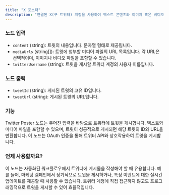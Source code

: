 ```yaml
---
title: "X 포스터"
description: "연결된 X(구 트위터) 계정을 사용하여 텍스트 콘텐츠와 이미지 혹은 비디오를 X 플랫폼에 게시합니다."
---
```


### 노드 입력

- `content` (string): 트윗의 내용입니다. 문자열 형태로 제공됩니다.
- `mediaUrls` (string[]): 트윗에 첨부할 미디어 파일의 URL 목록입니다. 각 URL은 선택적이며, 이미지나 비디오 파일을 포함할 수 있습니다.
- `twitterUsername` (string): 트윗을 게시할 트위터 계정의 사용자 이름입니다.

### 노드 출력

- `tweetId` (string): 게시된 트윗의 고유 ID입니다.
- `tweetUrl` (string): 게시된 트윗의 URL입니다.

### 기능

Twitter Poster 노드는 주어진 입력을 바탕으로 트위터에 트윗을 게시합니다. 텍스트와 미디어 파일을 포함할 수 있으며, 트윗이 성공적으로 게시되면 해당 트윗의 ID와 URL을 반환합니다. 이 노드는 OAuth 인증을 통해 트위터 API와 상호작용하여 트윗을 게시합니다.

### 언제 사용할까요?

이 노드는 자동화된 워크플로우에서 트위터에 게시물을 작성해야 할 때 유용합니다. 예를 들어, 마케팅 캠페인에서 정기적으로 트윗을 게시하거나, 특정 이벤트에 대한 실시간 업데이트를 제공할 때 사용할 수 있습니다. 트위터 계정에 직접 접근하지 않고도 프로그래밍적으로 트윗을 게시할 수 있어 효율적입니다.
